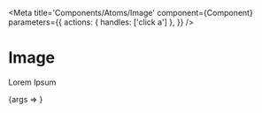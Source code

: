 
<Meta
  title='Components/Atoms/Image'
  component={Component}
  parameters={{
    actions: { handles: ['click a'] },
  }}
/>

# Image

Lorem Ipsum

<Preview withToolbar>
  <Story name='Image' args={mocks}>
    {args => <Component {...args} />}
  </Story>
  <div />
</Preview>

<ArgsTable story='Button' />
